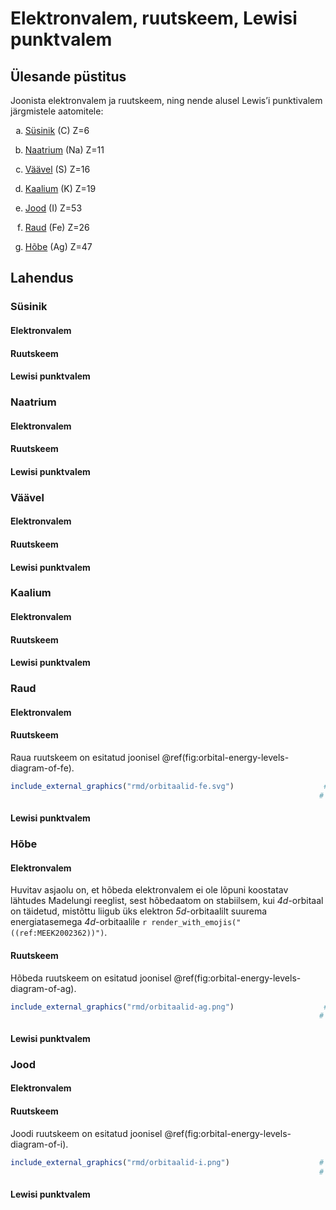 # Elektronvalem, ruutskeem, Lewisi punktvalem

## Ülesande püstitus

Joonista elektronvalem ja ruutskeem, ning nende alusel Lewis’i punktivalem järgmistele aatomitele:

a)	[Süsinik](#c) (C) Z=6

b)	[Naatrium](#na) (Na) Z=11

c)	[Väävel](#s) (S) Z=16

d)	[Kaalium](#k) (K) Z=19

e)	[Jood](#i) (I) Z=53

f)	[Raud](#fe) (Fe) Z=26

g)	[Hõbe](#ag) (Ag) Z=47

## Lahendus

### Süsinik []{#c}

#### Elektronvalem

```{=latex}
\elconf{6}
```

#### Ruutskeem

```{=latex}
\begin{modiagram}[style = square, labels]
    \atom{left}{1s, 2s, 2p = {; up, up}}
    \EnergyAxis[title]
\end{modiagram}

```

#### Lewisi punktvalem

```{=latex}
\Charge{0 = \., 90 = \., 180 = \., 270 = \.}{C}

```

### Naatrium []{#na}

#### Elektronvalem

```{=latex}
\elconf{11}
```

#### Ruutskeem

```{=latex}
\begin{modiagram}[style = square, labels]
    \atom{left}{1s, 2s, 2p}
    \AO{s}[label = {3s}]{6; up}
    \EnergyAxis[title]
\end{modiagram}

```

#### Lewisi punktvalem

```{=latex}
\Charge{0 = \.}{Na}

```

### Väävel []{#s}

#### Elektronvalem

```{=latex}
\elconf{16}
```

#### Ruutskeem

```{=latex}
\begin{modiagram}[style = square, labels]
    \atom{left}{1s, 2s, 2p}
    \AO{s}[label = {3s}]{6; pair}
    \AO{p}[label[x] = $3\mathrm{p}_x$, label[y] = $3\mathrm{p}_y$,label[z]= $3\mathrm{p}_z$]{8; pair, up, up}
    \EnergyAxis[title]
\end{modiagram}

```

#### Lewisi punktvalem

```{=latex}
\Charge{0 = \:, 90 = \:, 180 = \., 270 = \.}{S}

```

### Kaalium []{#k}

#### Elektronvalem

```{=latex}
\elconf{19}
```

#### Ruutskeem

```{=latex}
\begin{modiagram}[style = square, labels]
    \atom{left}{1s, 2s, 2p}
    \AO{s}[label = {3s}]{6; pair}
    \AO{p}[label[x] = $3\mathrm{p}_x$, label[y] = $3\mathrm{p}_y$,label[z]= $3\mathrm{p}_z$]{8; pair, pair, pair}
    \AO{s}[label = 4s]{9; up}
    \EnergyAxis[title]
\end{modiagram}

```

#### Lewisi punktvalem

```{=latex}
\Charge{0 = \.}{K}

```

### Raud []{#fe}

#### Elektronvalem

```{=latex}
\elconf{26}
```

#### Ruutskeem

Raua ruutskeem on esitatud joonisel \@ref(fig:orbital-energy-levels-diagram-of-fe).

```r
include_external_graphics("rmd/orbitaalid-fe.svg")                    # 2
                                                                     # 3
```

#### Lewisi punktvalem

```{=latex}
\Charge{0 = \., 90 = \.}{Fe}

```

### Hõbe []{#ag}

#### Elektronvalem

```{=latex}
\elconf{47}
```

Huvitav asjaolu on, et hõbeda elektronvalem ei ole lõpuni koostatav lähtudes Madelungi reeglist, sest hõbedaatom on stabiilsem, kui *4d*-orbitaal on täidetud, mistõttu liigub üks elektron *5d*-orbitaalilt suurema energiatasemega *4d*-orbitaalile `r render_with_emojis("((ref:MEEK2002362))")`.

#### Ruutskeem

Hõbeda ruutskeem on esitatud joonisel \@ref(fig:orbital-energy-levels-diagram-of-ag).

```r
include_external_graphics("rmd/orbitaalid-ag.png")                    # 2
                                                                     # 3
```

#### Lewisi punktvalem

```{=latex}
\Charge{0 = \.}{Ag}

```

### Jood []{#i}

#### Elektronvalem

```{=latex}
\elconf{53}
```

#### Ruutskeem

Joodi ruutskeem on esitatud joonisel \@ref(fig:orbital-energy-levels-diagram-of-i).

```r
include_external_graphics("rmd/orbitaalid-i.png")                    # 2
                                                                     # 3
```

#### Lewisi punktvalem

```{=latex}
\Charge{0 = \:, 90 = \:, 180 = \:, 270 = \.}{I}

```
